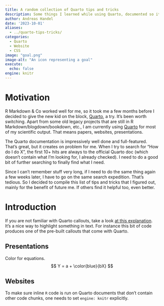 ```yaml
---
title: A random collection of Quarto tips and tricks    
description: Some things I learned while using Quarto, documented so it's easy to find again.
author: Andreas Handel
date: '2023-10-01'
aliases: 
  - ../quarto-tips-tricks/
categories: 
  - Quarto
  - Website
  - CSS
image: "goal.png"
image-alt: "An icon representing a goal"
execute:
  echo: false
engine: knitr
---
```



# Motivation

R Markdown & Co worked well for me, so it took me a few months before I decided to give the new kid on the block, [Quarto](https://quarto.org), a try. It's been worth switching. Apart from some old legacy projects that are still in R Markdown/blogdown/bookdown, etc., I am currently using [Quarto](https://quarto.org) for most of my scientific output. That means papers, websites, presentations. 

The Quarto documentation is impressively well done and full-featured. That's great, but it creates on problem for me. When I try to search for "How do I do X", the first 10+ hits are always to the official Quarto doc (which doesn't contain what I'm looking for, I already checked). I need to do a good bit of further searching to finally find what I need.

Since I can't remember stuff very long, if I need to do the same thing again a few weeks later, I have to go on the same search expedition. That's tedious. So I decided to compile this list of tips and tricks that I figured out, mainly for the benefit of future me. If others find it helpful too, even better.

# Introduction

If you are not familiar with Quarto callouts, take a look [at this explanation](https://quarto.org/docs/authoring/callouts.html). It's a nice way to highlight something in text. For instance this bit of code produces one of the pre-built callouts that come with Quarto.   



## Presentations

Color for equations.
$$
Y = a + \color{blue}{bX}
$$


## Websites

To make sure inline `R` code is run on Quarto documents that don't contain other code chunks, one needs to set `engine: knitr` explicitly.



